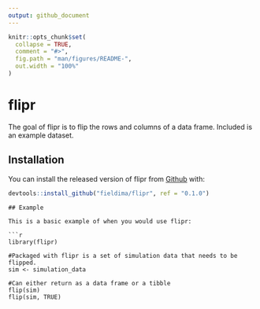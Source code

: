 ```yaml
---
output: github_document
---
```


<!-- README.md is generated from README.Rmd. Please edit that file -->

```r
knitr::opts_chunk$set(
  collapse = TRUE,
  comment = "#>",
  fig.path = "man/figures/README-",
  out.width = "100%"
)
```

# flipr

<!-- badges: start -->
<!-- badges: end -->

The goal of flipr is to flip the rows and columns of a data frame. Included is an example dataset.

## Installation

You can install the released version of flipr from [Github](https://github.com) with:

``` r
devtools::install_github("fieldima/flipr", ref = "0.1.0")
```

```
## Example

This is a basic example of when you would use flipr:

```r
library(flipr)

#Packaged with flipr is a set of simulation data that needs to be flipped.
sim <- simulation_data

#Can either return as a data frame or a tibble
flip(sim)
flip(sim, TRUE)

```

